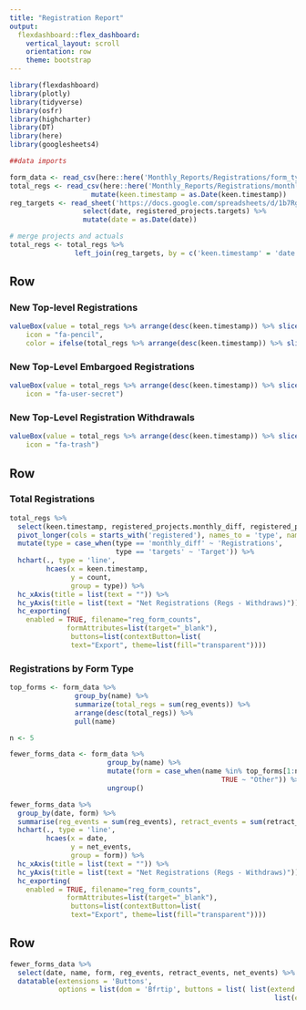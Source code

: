 ```yaml
---
title: "Registration Report"
output: 
  flexdashboard::flex_dashboard:
    vertical_layout: scroll
    orientation: row
    theme: bootstrap
---
```


```r
library(flexdashboard)
library(plotly)
library(tidyverse)
library(osfr)
library(highcharter)
library(DT)
library(here)
library(googlesheets4)

##data imports

form_data <- read_csv(here::here('Monthly_Reports/Registrations/form_type_monthly.csv')) 
total_regs <- read_csv(here::here('Monthly_Reports/Registrations/monthly_total_regs.csv')) %>%
                    mutate(keen.timestamp = as.Date(keen.timestamp))
reg_targets <- read_sheet('https://docs.google.com/spreadsheets/d/1b7Rgo_tdUvNmmjO_EUIn_e3ZJfecVDiycBN_d9HoEB4/') %>%
                  select(date, registered_projects.targets) %>%
                  mutate(date = as.Date(date))

# merge projects and actuals
total_regs <- total_regs %>%
                left_join(reg_targets, by = c('keen.timestamp' = 'date'))
```

Row {data-height=175}
-------------------------------------


### New Top-level Registrations {.value-box}

```r
valueBox(value = total_regs %>% arrange(desc(keen.timestamp)) %>% slice(1L) %>% select(registered_projects.monthly_diff),
    icon = "fa-pencil",
    color = ifelse(total_regs %>% arrange(desc(keen.timestamp)) %>% slice(1L) %>% select(registered_projects.monthly_diff) < (total_regs %>% arrange(desc(keen.timestamp)) %>% slice(1L) %>% select(registered_projects.targets)) * .9, 'warning', 'primary'))
```

### New Top-Level Embargoed Registrations  {.value-box}

```r
valueBox(value = total_regs %>% arrange(desc(keen.timestamp)) %>% slice(1L) %>% select(monthly_diff_embargo),
    icon = "fa-user-secret")
```

### New Top-Level Registration Withdrawals {.value-box}

```r
valueBox(value = total_regs %>% arrange(desc(keen.timestamp)) %>% slice(1L) %>% select(monthly_diff_withdraws),
    icon = "fa-trash")
```

Row {.tabset data-height=650}
-----------------------------------------------------------------------

### Total Registrations
```r
total_regs %>% 
  select(keen.timestamp, registered_projects.monthly_diff, registered_projects.targets) %>% 
  pivot_longer(cols = starts_with('registered'), names_to = 'type', names_prefix = 'registered_projects.', values_to = 'count') %>%
  mutate(type = case_when(type == 'monthly_diff' ~ 'Registrations',
                          type == 'targets' ~ 'Target')) %>%
  hchart(., type = 'line',
         hcaes(x = keen.timestamp,
               y = count,
               group = type)) %>%
  hc_xAxis(title = list(text = "")) %>%
  hc_yAxis(title = list(text = "Net Registrations (Regs - Withdraws)")) %>%
  hc_exporting(
    enabled = TRUE, filename="reg_form_counts", 
              formAttributes=list(target="_blank"),
               buttons=list(contextButton=list(
               text="Export", theme=list(fill="transparent"))))
```

### Registrations by Form Type

```r

top_forms <- form_data %>%
                group_by(name) %>%
                summarize(total_regs = sum(reg_events)) %>%
                arrange(desc(total_regs)) %>%
                pull(name)

n <- 5

fewer_forms_data <- form_data %>%
                        group_by(name) %>%
                        mutate(form = case_when(name %in% top_forms[1:n] ~ name, 
                                                    TRUE ~ "Other")) %>%
                        ungroup()

fewer_forms_data %>%
  group_by(date, form) %>%
  summarise(reg_events = sum(reg_events), retract_events = sum(retract_events), net_events = sum(net_events)) %>%
  hchart(., type = 'line',
         hcaes(x = date,
               y = net_events,
               group = form)) %>%
  hc_xAxis(title = list(text = "")) %>%
  hc_yAxis(title = list(text = "Net Registrations (Regs - Withdraws)")) %>%
  hc_exporting(
    enabled = TRUE, filename="reg_form_counts", 
              formAttributes=list(target="_blank"),
               buttons=list(contextButton=list(
               text="Export", theme=list(fill="transparent"))))
```

Row
-----------------------------------------------------------------------
```r
fewer_forms_data %>%
  select(date, name, form, reg_events, retract_events, net_events) %>%
  datatable(extensions = 'Buttons',  
            options = list(dom = 'Bfrtip', buttons = list( list(extend = 'collection', buttons = list(list(extend='csv',filename='reg_form_counts.csv'),
                                                                 list(extend='excel', filename = 'reg_form_counts.xlsx') ),text="Download"))))
```
